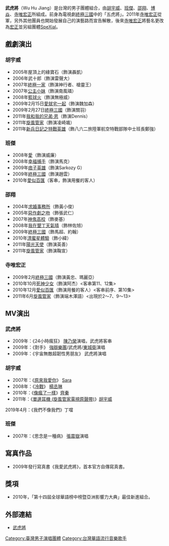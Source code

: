 {{otheruses|other=該樂團的命名來源|五虎將}}
{{Unreferenced|time=2022-02-19T04:44:21+00:00}}
{{Infobox musical artist  
| Name = 武虎將
| Img =
| Img_capt = 
| Img_size = 180px
| Landscape = 
| Background = 組合	
| Birth_name = 
| Alias = 
| nationality = {{ROC}}<br>{{USA}}
| Origin = {{TWN}}
| Instrument = 
| Genre = [[華語流行音樂|華語流行音樂]]
| Occupation = [[男子演唱團體|男子演唱團體]]
| Years_active =  2009年－2011年
| Label = 

| Associated_acts = 
| URL = 
| Past_members = [[胡宇威|胡宇威]]、[[班傑|班傑]]、[[邵翔|邵翔]]、[[博焱|博焱]]、[[寺唯宏正|寺唯宏正]]
| Notable_instruments =
}}

'''武虎將'''（Wu Hu Jiang）是台灣的男子團體組合，由[[胡宇威|胡宇威]]、[[班傑|班傑]]、[[邵翔|邵翔]]、[[博焱|博焱]]、[[寺唯宏正|寺唯宏正]]所組成。前身為電視劇[[終極三國|終極三國]]中的「五虎將」。2011年[[寺唯宏正|寺唯宏正]]從軍，另外其他團員也開始發展自己的演藝路而宣告解散，後來[[寺唯宏正|寺唯宏正]]將藝名更改為[[宏正|宏正]]並另組團體[[SpeXial|SpeXial]]。

== 戲劇演出 ==
=== 胡宇威 ===
*2005年屋頂上的綠寶石（飾演聶凱）
*2006年武十郎（飾演雷聲大）
*2007年[[終極一家|終極一家]]（飾演神行者、槍靈王）
*2007年[[公主小妹|公主小妹]]（飾演南風璘）
*2008年[[籃球火|籃球火]]（飾演無極威）
*2009年2月15日[[愛就宅一起|愛就宅一起]]（飾演魏加森）
*2009年2月27日[[終極三國|終極三國]]（飾演關羽）
*2011年[[我和我的兄弟·恩|我和我的兄弟·恩]]（飾演Dennis）
*2011年[[旋風管家_(電視劇)|旋風管家]]（飾演凌崎颯）
*2011年[[新兵日記之特戰英雄|新兵日記之特戰英雄]]（飾八六二旅陸軍航空特戰部隊中士班長鄭強）
<!--2011年後已解散，相關作品更新於藝人條目即可-->

=== 班傑 ===
*2008年[[愛|愛]]（飾演威廉）
*2008年[[幸福捕手|幸福捕手]]（飾演馬克）
*2009年[[痞子英雄|痞子英雄]]（飾演Sarkozy G）
*2009年[[終極三國|終極三國]]（飾演趙雲）
*2010年[[愛似百匯_(電視劇)|愛似百匯]]（客串，飾演用餐的客人）
<!--2011年後已解散，相關作品更新於藝人條目即可-->

=== 邵翔 ===
*2004年[[求婚事務所|求婚事務所]]（飾黃小俊）
*2005年[[惡作劇之吻|惡作劇之吻]]（飾張武仁）
*2007年[[神鬼高校|神鬼高校]]（飾麥基）
*2008年[[我在墾丁天氣晴|我在墾丁天氣晴]]（飾林佐旭）
*2009年[[終極三國|終極三國]]（飾馬超、約翰）
*2010年[[清蜜星體驗|清蜜星體驗]]（飾小緯）
*2011年[[陽光天使|陽光天使]]（飾演英善）
*2011年[[旋風管家_(電視劇)|旋風管家]]（飾演鞠宣）
<!--2011年後已解散，相關作品更新於藝人條目即可-->

=== 寺唯宏正 ===
*2009年2月[[終極三國|終極三國]]（飾演黃忠、瑪麗亞）
*2010年10月[[死神少女|死神少女]]（飾演阿杰）<客串第11、12集>
*2010年12月[[愛似百匯|愛似百匯]]（飾演用餐的客人）<客串前序、第10集>
*2011年6月[[旋風管家_(電視劇)|旋風管家]]（飾演端木澤語）<出現於2～7、9～13>
<!--2011年後已解散，相關作品更新於藝人條目即可-->

== MV演出 ==
=== 武虎將 ===
*2009年：《24小時瘋狂》 [[陳乃榮|陳乃榮]]演唱，武虎將客串
*2009年：《對手》 [[強辯樂團|強辯樂團]]/武虎將/[[東城衛|東城衛]]演唱
*2009年：《宇宙無敵超韌性男朋友》 武虎將演唱
<!--2011年後已解散，相關作品更新於藝人條目即可-->

=== 胡宇威 ===
*2007年：《[[原來我愛你|原來我愛你]]》 [[Sara|Sara]]
*2008年：《[[冷戰|冷戰]]》 [[楊丞琳|楊丞琳]]
*2010年：《[[像瘋了一樣|像瘋了一樣]]》[[齊秦|齊秦]]
*2011年：《[[單邊耳機_(旋風管家電視原聲帶)|單邊耳機 (旋風管家電視原聲帶)]]》[[胡宇威|胡宇威]]
<!--2011年後已解散，相關作品更新於藝人條目即可-->2019年4月：《我們不像我們》丁噹
=== 班傑 ===
*2007年：《思念是一種病》 [[張震嶽|張震嶽]]演唱
<!--2011年後已解散，相關作品更新於藝人條目即可-->

==寫真作品==
*2009年發行寫真書《我愛武虎將》，首本官方自傳寫真書。
<!--2011年後已解散，相關作品更新於藝人條目即可-->

==獎項==
*2010年，「第十四屆全球華語榜中榜暨亞洲影響力大典」最佳新進組合。
<!--2011年後已解散，相關作品更新於藝人條目即可-->

==外部連結==
*[http://blog.xuite.net/fivetigers/fivetigers/ 武虎將]

{{武虎將}}

[[Category:臺灣男子演唱團體|Category:臺灣男子演唱團體]]
[[Category:台灣華語流行音樂歌手|Category:台灣華語流行音樂歌手]]